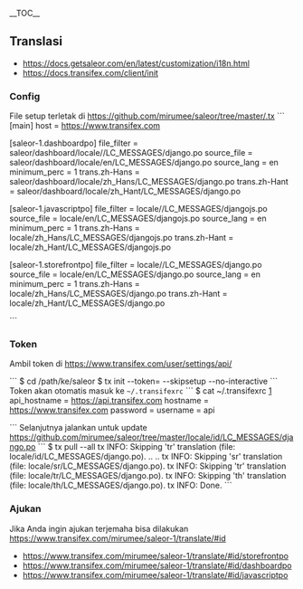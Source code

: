 __TOC__
==Translasi==
* [[translation|https://docs.getsaleor.com/en/latest/customization/i18n.html]]
* [[initial|https://docs.transifex.com/client/init]]
===Config===
File setup terletak di [[.tx/Config|https://github.com/mirumee/saleor/tree/master/.tx]]
```
[main]
host = https://www.transifex.com

[saleor-1.dashboardpo]
file_filter = saleor/dashboard/locale/<lang>/LC_MESSAGES/django.po
source_file = saleor/dashboard/locale/en/LC_MESSAGES/django.po
source_lang = en
minimum_perc = 1
trans.zh-Hans = saleor/dashboard/locale/zh_Hans/LC_MESSAGES/django.po
trans.zh-Hant = saleor/dashboard/locale/zh_Hant/LC_MESSAGES/django.po

[saleor-1.javascriptpo]
file_filter = locale/<lang>/LC_MESSAGES/djangojs.po
source_file = locale/en/LC_MESSAGES/djangojs.po
source_lang = en
minimum_perc = 1
trans.zh-Hans = locale/zh_Hans/LC_MESSAGES/djangojs.po
trans.zh-Hant = locale/zh_Hant/LC_MESSAGES/djangojs.po

[saleor-1.storefrontpo]
file_filter = locale/<lang>/LC_MESSAGES/django.po
source_file = locale/en/LC_MESSAGES/django.po
source_lang = en
minimum_perc = 1
trans.zh-Hans = locale/zh_Hans/LC_MESSAGES/django.po
trans.zh-Hant = locale/zh_Hant/LC_MESSAGES/django.po

```
===Token===
Ambil token di [[User Settings|https://www.transifex.com/user/settings/api/]]

```
$ cd /path/ke/saleor
$ tx init --token=<token> --skipsetup --no-interactive
```
Token akan otomatis masuk ke <code>~/.transifexrc</code>
```
$ cat ~/.transifexrc
[https://www.transifex.com]
api_hostname = https://api.transifex.com
hostname = https://www.transifex.com
password = <token>
username = api

```
Selanjutnya jalankan untuk update [[translasi id|https://github.com/mirumee/saleor/tree/master/locale/id/LC_MESSAGES/django.po]]
```
$ tx pull --all
tx INFO: Skipping 'tr' translation (file: locale/id/LC_MESSAGES/django.po).
..
..
tx INFO: Skipping 'sr' translation (file: locale/sr/LC_MESSAGES/django.po).
tx INFO: Skipping 'tr' translation (file: locale/tr/LC_MESSAGES/django.po).
tx INFO: Skipping 'th' translation (file: locale/th/LC_MESSAGES/django.po).
tx INFO: Done.
```

===Ajukan===
Jika Anda ingin ajukan terjemaha bisa dilakukan [[dalam 3 bagian|https://www.transifex.com/mirumee/saleor-1/translate/#id]]
* [[etalase|https://www.transifex.com/mirumee/saleor-1/translate/#id/storefrontpo]]
* [[dasbor|https://www.transifex.com/mirumee/saleor-1/translate/#id/dashboardpo]]
* [[javascript.po|https://www.transifex.com/mirumee/saleor-1/translate/#id/javascriptpo]]

